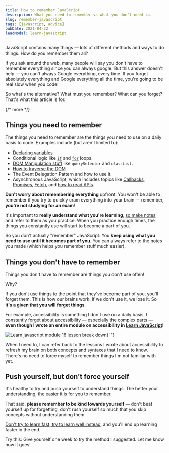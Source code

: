 ```yaml
---
title: How to remember JavaScript
description: What you need to remember vs what you don't need to.
slug: remember-javascript
tags: [javascript, advice]
pubDate: 2021-04-22
leadModal: learn-javascript
---
```


JavaScript contains many things — lots of different methods and ways to do things. How do you remember them all?

If you ask around the web, many people will say you don't have to remember everything since you can always google. But this answer doesn't help — you can't always Google everything, every time. If you forget absolutely everything and Google everything all the time, you're going to be real slow when you code!

So what's the alternative? What must you remember? What can you forget? That's what this article is for.

{/* more */}

## Things you need to remember

The things you need to remember are the things you need to use on a daily basis to code. Examples include (but aren't limited to):

- [Declaring variables](/blog/javascript-variables/)
- Conditional logic like [`if`](/blog/js-if-else/) and [`for`](/blog/js-for-loops/) loops.
- [DOM Manipulation stuff](/blog/js-in-dom/) like `querySelector` and `classList`.
- [How to traverse the DOM](/blog/dom-traversals/)
- The Event Delegation Pattern and how to use it.
- Asynchronous JavaScript, which includes topics like [Callbacks](/blog/callbacks/), [Promises](/blog/js-promises/), [Fetch](https://css-tricks.com/using-fetch/), and [how to read APIs](https://www.smashingmagazine.com/2018/01/understanding-using-rest-api/).

**Don't worry about remembering everything** upfront. You won't be able to remember if you try to quickly cram everything into your brain — remember, **you're not studying for an exam**!

It's important to **really understand what you're learning**, [so make notes](https://zellwk.com/blog/7-challenges-of-learning-code/#problem-%237%3A-you-forget-what-you-learn) and refer to them as you practice. When you practice enough times, the things you constantly use will start to become a part of you.

So you don't actually "remember" JavaScript. You **keep using what you need to use until it becomes part of you**. You can always refer to the notes you made (which helps you remember stuff much easier).

## Things you don't have to remember

Things you don't have to remember are things you don't use often!

Why?

If you don't use things to the point that they've become part of you, you'll forget them. This is how our brains work. If we don't use it, we lose it. So **it's a given that you will forget things**.

For example, accessibility is something I don't use on a daily basis. I constantly forget about accessibility — especially the complex parts — **even though I wrote an entire module on accessibility in [Learn JavaScript](https://learnjavascript.today)!**

<Image
  src='/images/2021/remember-javascript/module-16.png'
  alt='Learn javascript module 16 lesson break down'
/>{' '}

When I need to, I can refer back to the lessons I wrote about accessibility to refresh my brain on both concepts and syntaxes that I need to know. There's no need to force myself to remember things I'm not familiar with yet.

## Push yourself, but don't force yourself

It's healthy to try and push yourself to understand things. The better your understanding, the easier it is for you to remember.

That said, **please remember to be kind towards yourself** — don't beat yourself up for forgetting, don't rush yourself so much that you skip concepts without understanding them.

[Don't try to learn fast, try to learn well instead](https://zellwk.com/blog/learn-fast/), and you'll end up learning faster in the end.

Try this: Give yourself one week to try the method I suggested. Let me know how it goes!
